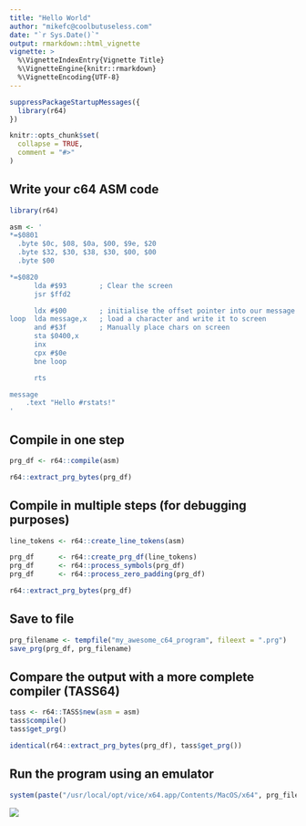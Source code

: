---
title: "Hello World"
author: "mikefc@coolbutuseless.com"
date: "`r Sys.Date()`"
output: rmarkdown::html_vignette
vignette: >
  %\VignetteIndexEntry{Vignette Title}
  %\VignetteEngine{knitr::rmarkdown}
  %\VignetteEncoding{UTF-8}
---

```{r setup, include = FALSE}
suppressPackageStartupMessages({
  library(r64)  
})

knitr::opts_chunk$set(
  collapse = TRUE,
  comment = "#>"
)
```

Write your c64 ASM code
------------------------------------------------------------------------------

```{r}
library(r64)

asm <- '
*=$0801
  .byte $0c, $08, $0a, $00, $9e, $20
  .byte $32, $30, $38, $30, $00, $00
  .byte $00

*=$0820
      lda #$93        ; Clear the screen
      jsr $ffd2

      ldx #$00        ; initialise the offset pointer into our message
loop  lda message,x   ; load a character and write it to screen 
      and #$3f        ; Manually place chars on screen
      sta $0400,x
      inx
      cpx #$0e
      bne loop

      rts

message
    .text "Hello #rstats!"
'
```


Compile in one step
------------------------------------------------------------------------------

```{r}
prg_df <- r64::compile(asm)

r64::extract_prg_bytes(prg_df)
```



Compile in multiple steps (for debugging purposes)
------------------------------------------------------------------------------

```{r}
line_tokens <- r64::create_line_tokens(asm)

prg_df      <- r64::create_prg_df(line_tokens)
prg_df      <- r64::process_symbols(prg_df)
prg_df      <- r64::process_zero_padding(prg_df)

r64::extract_prg_bytes(prg_df)
```


Save to file 
------------------------------------------------------------------------------

```{r}
prg_filename <- tempfile("my_awesome_c64_program", fileext = ".prg")
save_prg(prg_df, prg_filename)
```


Compare the output with a more complete compiler (TASS64)
------------------------------------------------------------------------------

```{r}
tass <- r64::TASS$new(asm = asm)
tass$compile()
tass$get_prg()

identical(r64::extract_prg_bytes(prg_df), tass$get_prg())
```



Run the program using an emulator
------------------------------------------------------------------------------

```{r eval=FALSE}
system(paste("/usr/local/opt/vice/x64.app/Contents/MacOS/x64", prg_filename))
```

![](img/helloworld.gif)

